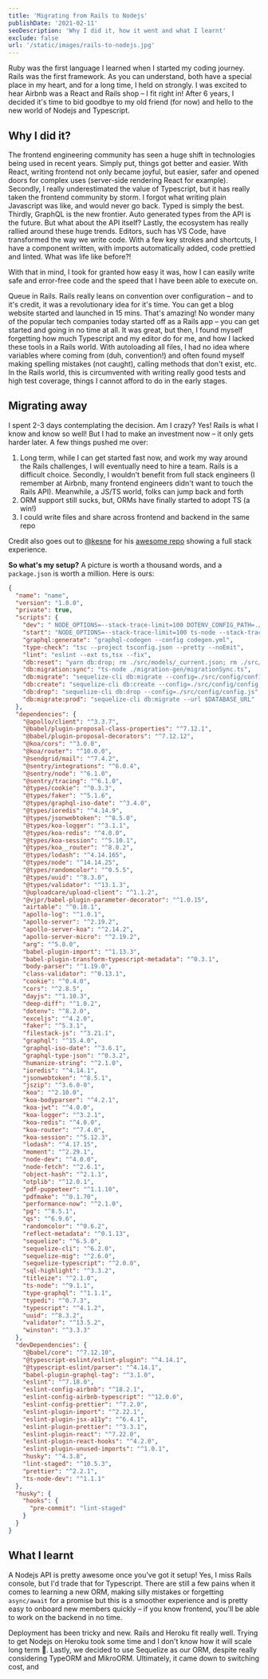 ```yaml
---
title: 'Migrating from Rails to Nodejs'
publishDate: '2021-02-11'
seoDescription: 'Why I did it, how it went and what I learnt'
exclude: false
url: '/static/images/rails-to-nodejs.jpg'
---
```


Ruby was the first language I learned when I started my coding journey. Rails was the first framework. As you can understand, both have a special place in my heart, and for a long time, I held on strongly.
I was excited to hear Airbnb was a React and Rails shop – I fit right in! After 6 years, I decided it's time to bid goodbye to my old friend (for now) and hello to the new world of Nodejs and Typescript.

## Why I did it?

The frontend engineering community has seen a huge shift in technologies being used in recent years. Simply put, things got better and easier. With React, writing frontend not only became joyful, but easier, safer and opened doors for complex uses (server-side rendering React for example).
Secondly, I really underestimated the value of Typescript, but it has really taken the frontend community by storm. I forgot what writing plain Javascript was like, and would never go back. Typed is simply the best.
Thirdly, GraphQL is the new frontier. Auto generated types from the API is the future. But what about the API itself?
Lastly, the ecosystem has really rallied around these huge trends. Editors, such has VS Code, have transformed the way we write code. With a few key strokes and shortcuts, I have a component written, with imports automatically added, code prettied and linted. What was life like before?!

With that in mind, I took for granted how easy it was, how I can easily write safe and error-free code and the speed that I have been able to execute on.

Queue in Rails. Rails really leans on convention over configuration – and to it's credit, it was a revolutionary idea for it's time. You can get a blog website started and launched in 15 mins. That's amazing! No wonder many of the popular tech companies today started off as a Rails app – you can get started and going in no time at all.
It was great, but then, I found myself forgetting how much Typescript and my editor do for me, and how I lacked these tools in a Rails world. With autoloading all files, I had no idea where variables where coming from (duh, convention!) and often found myself making spelling mistakes (not caught), calling methods that don't exist, etc. In the Rails world, this is circumvented with writing really good tests and high test coverage, things I cannot afford to do in the early stages.

## Migrating away

I spent 2-3 days contemplating the decision. Am I crazy? Yes! Rails is what I know and know so well! But I had to make an investment now – it only gets harder later. A few things pushed me over:

1. Long term, while I can get started fast now, and work my way around the Rails challenges, I will eventually need to hire a team. Rails is a difficult choice. Secondly, I wouldn't benefit from full stack engineers (I remember at Airbnb, many frontend engineers didn't want to touch the Rails API). Meanwhile, a JS/TS world, folks can jump back and forth
2. ORM support still sucks, but, ORMs have finally started to adopt TS (a win!)
3. I could write files and share across frontend and backend in the same repo

Credit also goes out to [@kesne](https://twitter.com/kesne) for his [awesome repo](https://github.com/kesne/HostyHosting) showing a full stack experience.

**So what's my setup?**
A picture is worth a thousand words, and a `package.json` is worth a million. Here is ours:

```json
{
  "name": "name",
  "version": "1.0.0",
  "private": true,
  "scripts": {
    "dev": " NODE_OPTIONS=--stack-trace-limit=100 DOTENV_CONFIG_PATH=./.env.local ts-node-dev --stack-trace-limit=100 --respawn --transpile-only -r dotenv/config -- src/index.ts",
    "start": "NODE_OPTIONS=--stack-trace-limit=100 ts-node --stack-trace-limit=100 -P ./tsconfig.prod.json  -- src/index.ts",
    "graphql:generate": "graphql-codegen --config codegen.yml",
    "type-check": "tsc --project tsconfig.json --pretty --noEmit",
    "lint": "eslint --ext ts,tsx --fix",
    "db:reset": "yarn db:drop; rm ./src/models/_current.json; rm ./src/models/_current_bak.json; rm ./src/migrations/*; yarn db:migration:sync --name=InitDb; yarn db:create; yarn db:migrate",
    "db:migration:sync": "ts-node ./migration-gen/migrationSync.ts",
    "db:migrate": "sequelize-cli db:migrate --config=./src/config/config.js",
    "db:create": "sequelize-cli db:create --config=./src/config/config.js",
    "db:drop": "sequelize-cli db:drop --config=./src/config/config.js",
    "db:migrate:prod": "sequelize-cli db:migrate --url $DATABASE_URL"
  },
  "dependencies": {
    "@apollo/client": "^3.3.7",
    "@babel/plugin-proposal-class-properties": "^7.12.1",
    "@babel/plugin-proposal-decorators": "^7.12.12",
    "@koa/cors": "^3.0.0",
    "@koa/router": "^10.0.0",
    "@sendgrid/mail": "^7.4.2",
    "@sentry/integrations": "^6.0.4",
    "@sentry/node": "^6.1.0",
    "@sentry/tracing": "^6.1.0",
    "@types/cookie": "^0.3.3",
    "@types/faker": "^5.1.6",
    "@types/graphql-iso-date": "^3.4.0",
    "@types/ioredis": "^4.14.9",
    "@types/jsonwebtoken": "^8.5.0",
    "@types/koa-logger": "^3.1.1",
    "@types/koa-redis": "^4.0.0",
    "@types/koa-session": "^5.10.1",
    "@types/koa__router": "^8.0.2",
    "@types/lodash": "^4.14.165",
    "@types/node": "^14.14.25",
    "@types/randomcolor": "^0.5.5",
    "@types/uuid": "^8.3.0",
    "@types/validator": "^13.1.3",
    "@uploadcare/upload-client": "^1.1.2",
    "@vjpr/babel-plugin-parameter-decorator": "^1.0.15",
    "airtable": "^0.10.1",
    "apollo-log": "^1.0.1",
    "apollo-server": "^2.19.2",
    "apollo-server-koa": "^2.14.2",
    "apollo-server-micro": "^2.19.2",
    "arg": "^5.0.0",
    "babel-plugin-import": "^1.13.3",
    "babel-plugin-transform-typescript-metadata": "^0.3.1",
    "body-parser": "^1.19.0",
    "class-validator": "^0.13.1",
    "cookie": "^0.4.0",
    "cors": "^2.8.5",
    "dayjs": "^1.10.3",
    "deep-diff": "^1.0.2",
    "dotenv": "^8.2.0",
    "exceljs": "^4.2.0",
    "faker": "^5.3.1",
    "filestack-js": "^3.21.1",
    "graphql": "^15.4.0",
    "graphql-iso-date": "^3.6.1",
    "graphql-type-json": "^0.3.2",
    "humanize-string": "^2.1.0",
    "ioredis": "^4.14.1",
    "jsonwebtoken": "^8.5.1",
    "jszip": "^3.6.0-0",
    "koa": "^2.10.0",
    "koa-bodyparser": "^4.2.1",
    "koa-jwt": "^4.0.0",
    "koa-logger": "^3.2.1",
    "koa-redis": "^4.0.0",
    "koa-router": "^7.4.0",
    "koa-session": "^5.12.3",
    "lodash": "^4.17.15",
    "moment": "^2.29.1",
    "node-dev": "^4.0.0",
    "node-fetch": "^2.6.1",
    "object-hash": "^2.1.1",
    "otplib": "^12.0.1",
    "pdf-puppeteer": "^1.1.10",
    "pdfmake": "^0.1.70",
    "performance-now": "^2.1.0",
    "pg": "^8.5.1",
    "qs": "^6.9.6",
    "randomcolor": "^0.6.2",
    "reflect-metadata": "^0.1.13",
    "sequelize": "^6.5.0",
    "sequelize-cli": "^6.2.0",
    "sequelize-mig": "^2.6.0",
    "sequelize-typescript": "^2.0.0",
    "sql-highlight": "^3.3.2",
    "titleize": "^2.1.0",
    "ts-node": "^9.1.1",
    "type-graphql": "^1.1.1",
    "typedi": "^0.7.3",
    "typescript": "^4.1.2",
    "uuid": "^8.3.2",
    "validator": "^13.5.2",
    "winston": "^3.3.3"
  },
  "devDependencies": {
    "@babel/core": "^7.12.10",
    "@typescript-eslint/eslint-plugin": "^4.14.1",
    "@typescript-eslint/parser": "^4.14.1",
    "babel-plugin-graphql-tag": "^3.1.0",
    "eslint": "^7.18.0",
    "eslint-config-airbnb": "^18.2.1",
    "eslint-config-airbnb-typescript": "^12.0.0",
    "eslint-config-prettier": "^7.2.0",
    "eslint-plugin-import": "^2.22.1",
    "eslint-plugin-jsx-a11y": "^6.4.1",
    "eslint-plugin-prettier": "^3.3.1",
    "eslint-plugin-react": "^7.22.0",
    "eslint-plugin-react-hooks": "^4.2.0",
    "eslint-plugin-unused-imports": "^1.0.1",
    "husky": "^4.3.8",
    "lint-staged": "^10.5.3",
    "prettier": "^2.2.1",
    "ts-node-dev": "^1.1.1"
  },
  "husky": {
    "hooks": {
      "pre-commit": "lint-staged"
    }
  }
}
```

## What I learnt

A Nodejs API is pretty awesome once you've got it setup! Yes, I miss Rails console, but I'd trade that for Typescript. There are still a few pains when it comes to learning a new ORM, making silly mistakes or forgetting `async/await` for a promise but this is a smoother experience and is pretty easy to onboard new members quickly – if you know frontend, you'll be able to work on the backend in no time.

Deployment has been tricky and new. Rails and Heroku fit really well. Trying to get Nodejs on Heroku took some time and I don't know how it will scale long term 🤞. Lastly, we decided to use Sequelize as our ORM, despite really considering TypeORM and MikroORM. Ultimately, it came down to switching cost, and

